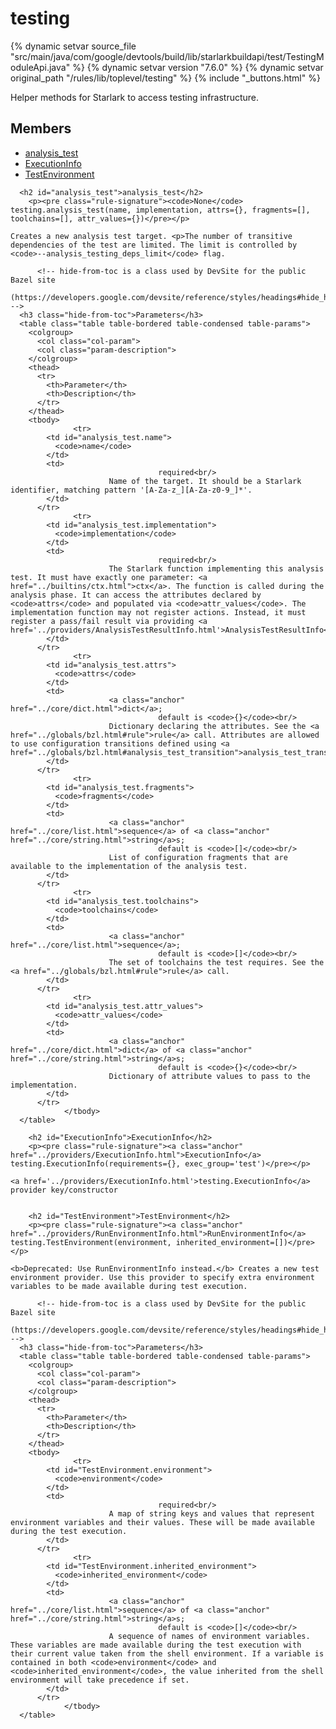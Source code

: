 <html devsite>
<head>
  <meta name="project_path" value="/_project.yaml">
  <meta name="book_path" value="/versions/7.6.0/_book.yaml">
</head>
<body>

<h1 class="page-title" id="modules.testing">testing</h1>

{% dynamic setvar source_file "src/main/java/com/google/devtools/build/lib/starlarkbuildapi/test/TestingModuleApi.java" %}
{% dynamic setvar version "7.6.0" %}
{% dynamic setvar original_path "/rules/lib/toplevel/testing" %}
{% include "_buttons.html" %}
<!-- {% raw %} -->

Helper methods for Starlark to access testing infrastructure.

<h2>Members</h2>
<ul>
    <li>
    <a href="#analysis_test">analysis_test</a>
  </li>
      <li>
    <a href="#ExecutionInfo">ExecutionInfo</a>
  </li>
      <li>
    <a href="#TestEnvironment">TestEnvironment</a>
  </li>
  </ul>

      <h2 id="analysis_test">analysis_test</h2>
        <p><pre class="rule-signature"><code>None</code> testing.analysis_test(name, implementation, attrs={}, fragments=[], toolchains=[], attr_values={})</pre></p>

    Creates a new analysis test target. <p>The number of transitive dependencies of the test are limited. The limit is controlled by <code>--analysis_testing_deps_limit</code> flag.

          <!-- hide-from-toc is a class used by DevSite for the public Bazel site
      (https://developers.google.com/devsite/reference/styles/headings#hide_headings_from_the_toc) -->
      <h3 class="hide-from-toc">Parameters</h3>
      <table class="table table-bordered table-condensed table-params">
        <colgroup>
          <col class="col-param">
          <col class="param-description">
        </colgroup>
        <thead>
          <tr>
            <th>Parameter</th>
            <th>Description</th>
          </tr>
        </thead>
        <tbody>
                  <tr>
            <td id="analysis_test.name">
              <code>name</code>
            </td>
            <td>
                                     required<br/>
                          Name of the target. It should be a Starlark identifier, matching pattern '[A-Za-z_][A-Za-z0-9_]*'.
            </td>
          </tr>
                  <tr>
            <td id="analysis_test.implementation">
              <code>implementation</code>
            </td>
            <td>
                                     required<br/>
                          The Starlark function implementing this analysis test. It must have exactly one parameter: <a href="../builtins/ctx.html">ctx</a>. The function is called during the analysis phase. It can access the attributes declared by <code>attrs</code> and populated via <code>attr_values</code>. The implementation function may not register actions. Instead, it must register a pass/fail result via providing <a href='../providers/AnalysisTestResultInfo.html'>AnalysisTestResultInfo</a>.
            </td>
          </tr>
                  <tr>
            <td id="analysis_test.attrs">
              <code>attrs</code>
            </td>
            <td>
                          <a class="anchor" href="../core/dict.html">dict</a>;
                                     default is <code>{}</code><br/>
                          Dictionary declaring the attributes. See the <a href="../globals/bzl.html#rule">rule</a> call. Attributes are allowed to use configuration transitions defined using <a  href="../globals/bzl.html#analysis_test_transition">analysis_test_transition</a>.
            </td>
          </tr>
                  <tr>
            <td id="analysis_test.fragments">
              <code>fragments</code>
            </td>
            <td>
                          <a class="anchor" href="../core/list.html">sequence</a> of <a class="anchor" href="../core/string.html">string</a>s;
                                     default is <code>[]</code><br/>
                          List of configuration fragments that are available to the implementation of the analysis test.
            </td>
          </tr>
                  <tr>
            <td id="analysis_test.toolchains">
              <code>toolchains</code>
            </td>
            <td>
                          <a class="anchor" href="../core/list.html">sequence</a>;
                                     default is <code>[]</code><br/>
                          The set of toolchains the test requires. See the <a href="../globals/bzl.html#rule">rule</a> call.
            </td>
          </tr>
                  <tr>
            <td id="analysis_test.attr_values">
              <code>attr_values</code>
            </td>
            <td>
                          <a class="anchor" href="../core/dict.html">dict</a> of <a class="anchor" href="../core/string.html">string</a>s;
                                     default is <code>{}</code><br/>
                          Dictionary of attribute values to pass to the implementation.
            </td>
          </tr>
                </tbody>
      </table>

        <h2 id="ExecutionInfo">ExecutionInfo</h2>
        <p><pre class="rule-signature"><a class="anchor" href="../providers/ExecutionInfo.html">ExecutionInfo</a> testing.ExecutionInfo(requirements={}, exec_group='test')</pre></p>

    <a href='../providers/ExecutionInfo.html'>testing.ExecutionInfo</a> provider key/constructor


        <h2 id="TestEnvironment">TestEnvironment</h2>
        <p><pre class="rule-signature"><a class="anchor" href="../providers/RunEnvironmentInfo.html">RunEnvironmentInfo</a> testing.TestEnvironment(environment, inherited_environment=[])</pre></p>

    <b>Deprecated: Use RunEnvironmentInfo instead.</b> Creates a new test environment provider. Use this provider to specify extra environment variables to be made available during test execution.

          <!-- hide-from-toc is a class used by DevSite for the public Bazel site
      (https://developers.google.com/devsite/reference/styles/headings#hide_headings_from_the_toc) -->
      <h3 class="hide-from-toc">Parameters</h3>
      <table class="table table-bordered table-condensed table-params">
        <colgroup>
          <col class="col-param">
          <col class="param-description">
        </colgroup>
        <thead>
          <tr>
            <th>Parameter</th>
            <th>Description</th>
          </tr>
        </thead>
        <tbody>
                  <tr>
            <td id="TestEnvironment.environment">
              <code>environment</code>
            </td>
            <td>
                                     required<br/>
                          A map of string keys and values that represent environment variables and their values. These will be made available during the test execution.
            </td>
          </tr>
                  <tr>
            <td id="TestEnvironment.inherited_environment">
              <code>inherited_environment</code>
            </td>
            <td>
                          <a class="anchor" href="../core/list.html">sequence</a> of <a class="anchor" href="../core/string.html">string</a>s;
                                     default is <code>[]</code><br/>
                          A sequence of names of environment variables. These variables are made available during the test execution with their current value taken from the shell environment. If a variable is contained in both <code>environment</code> and <code>inherited_environment</code>, the value inherited from the shell environment will take precedence if set.
            </td>
          </tr>
                </tbody>
      </table>


</body>
</html>

<!-- {% endraw %} -->
